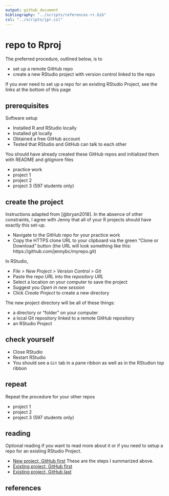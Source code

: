 ```yaml
---
output: github_document
bibliography: "../scripts/references-rr.bib"
csl: "../scripts/jpr.csl"
---
```


# repo to Rproj 

The preferred procedure, outlined below, is to 

- set up a remote GitHub repo 
- create a new RStudio project with version control linked to the repo 

If you ever need to set up a repo for an existing RStudio Project, see the links at the bottom of this page

## prerequisites 

Software setup 

- Installed R and RStudio locally 
- Installed git locally 
- Obtained a free GitHub account 
- Tested that RStudio and GitHub can talk to each other 

You should have already created these GitHub repos and initialized them with  README and gitignore files 

- practice work 
- project 1 
- project 2 
- project 3 (597 students only) 


## create the project

Instructions adapted from [@bryan2018]. In the absence of other constraints, I agree with Jenny that all of your R projects should have exactly this set-up.

- Navigate to the GitHub repo for your practice work 
- Copy the HTTPS clone URL to your clipboard via the green “Clone or Download” button (the URL will look something like this: https://github.com/jennybc/myrepo.git) 

In RStudio, 

- *File &gt; New Project &gt; Version Control &gt; Git* 
- Paste the repo URL into the *repository URL*  
- Select a location on your computer to save the project  
- Suggest you *Open in new session*
- Click *Create Project* to create a new directory


The new project directory will be all of these things:

- a directory or "folder" on your computer 
- a local Git repository linked to a remote GitHub repository 
- an RStudio Project 





## check yourself 

- Close RStudio 
- Restart RStudio 
- You should see a `Git` tab in a pane ribbon as well as in the RStudion top ribbon 




## repeat 

Repeat the procedure for your other repos 

- project 1 
- project 2 
- project 3 (597 students only) 


## reading  

Optional reading if you want to read more about it or if you need to setup a repo for an existing RStudio Project.  

- [New project, GitHub first](http://happygitwithr.com/new-github-first.html) These are the steps I summarized above. 
- [Existing project, GitHub first](http://happygitwithr.com/existing-github-first.html) 
- [Existing project, GitHub last](http://happygitwithr.com/existing-github-last.html) 






## references









<!-- ## directories  -->

<!-- I suggest that you create a course directory (folder) with sub-folders as shown:  -->

<!--     me497_reproducible_research -->
<!--       |-- practice_work -->
<!--       |-- project_1 -->
<!--       `-- project_2 -->

<!-- For 597 students, I suggest:  -->

<!--     me597_reproducible_research -->
<!--       |-- practice_work -->
<!--       |-- project_1 -->
<!--       |-- project_2 -->
<!--       `-- project_3 -->

<!-- Each subfolder will become a separate R project. To create an R project for `practice_work` -->

<!-- - Open RStudio. *File menu > New Project > Existing Directory*. Use the Browse button to find the `practice_work` folder you just created, then *Select > Create Project*.  -->
<!-- - In the future, repeat the steps to create R projects for each of your reproducibility projects.  -->
<!-- - In practice, you would create an R project for any specific piece of work that creates one or more reports, for example, an article, a contract, a workshop, a course---whatever you wish to define as a project.  -->


<!-- ## test it  -->

<!-- - Close RStudio  -->

<!-- - Open RStudio. No error statements should appear (we hope).  -->

<!-- - If an RStudio project is open, *File > Close Project*. No errors?  -->

<!-- - Open an RStudio project with *File > Open Project*. No -->
<!-- errors?  -->


<!-- ## create top level library for packages -->

<!-- Packages are like "apps" for R. If we store packages in a directory separate from the base R installation, then when you update the R version you are using, you don't have to reinstall every package, saving a lot of time. -->

<!-- At the top level of your drive, create a new directory named "R". In that directory create a new folder named "library", for example, -->

<!-- -   Windows: `C:/R/library` -->
<!-- -   Linux: `~/R/library` -->


<!-- ## the *.Renviron* file -->

<!-- The `.Renviron` file is a text file that directs R packages to be installed in the *R/library* directory you just created. -->

<!-- To create the file, with RStudio open, create a new text file, -->

<!-- *File menu &gt; New File &gt; Text File*. -->

<!-- Save the file to your project directory using the filename *.Renviron* -->

<!-- In this file, write one line of text, -->

<!-- -   Windows: `R_LIBS_USER="C:/R/library"` -->

<!-- -   Linux: `R_LIBS_USER="~/R/library"` -->

<!-- Whenever you create a new RStudio Project, paste a copy of the *.Renviron* file in the project root directory. -->


<!-- At this point, your `practice_work` directory should include: -->

<!--     practice_work -->
<!--         |-- practice_work.Rproj -->
<!--         `-- .Renviron -->

<!-- ## test it -->

<!-- -   Now let's see if the library path you made works. The RStudio interface is divided into 4 window panes. In the lower right pane, select *Packages &gt; Install* -->

<!-- -   In the dialog box that appears, the Install to Library strip should show the path to the *library* directory you created earlier, for example, Windows should show `C:/R/library [Default]` and Linux should show `~/R/library [Default]`. -->

<!-- -   In the Packages entry box, type `plyr` and click Install. If all goes well, you'll see something like this in the lower left pane (the R Console). -->

<!-- ``` r -->
<!-- Installing package into "C:/R/library" (as "lib" is unspecified) -->
<!-- trying URL "http://ftp.ussg.iu.edu/CRAN/bin/windows/contrib/3.1/plyr_1.8.1.zip" -->
<!-- Content type "application/zip" length 1149242 bytes (1.1 Mb) -->
<!-- opened URL -->
<!-- downloaded 1.1 Mb -->

<!-- package "plyr" successfully unpacked and MD5 sums checked -->

<!-- > -->
<!-- ``` -->

<!-- ## install the tidyverse -->

<!-- Once you have successfully completed this work, install the [tidyverse](https://www.tidyverse.org/) for a set of packages we will use regularly.  -->



